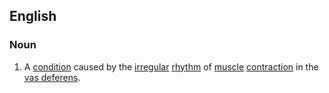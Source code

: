 ==English==

===Noun===
{{en-noun|-}}

# {{lb|en|medical}} A [[condition]] caused by the [[irregular]] [[rhythm]] of [[muscle]] [[contraction]] in the [[vas deferens]].